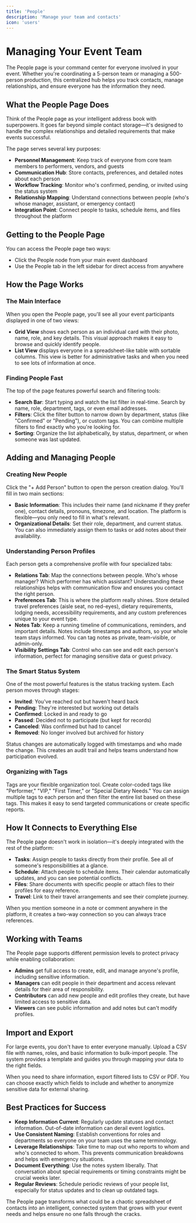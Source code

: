 ```yaml
---
title: 'People'
description: 'Manage your team and contacts'
icon: 'users'
---
```


# Managing Your Event Team

The People page is your command center for everyone involved in your event. Whether you're coordinating a 5-person team or managing a 500-person production, this centralized hub helps you track contacts, manage relationships, and ensure everyone has the information they need.

## What the People Page Does

Think of the People page as your intelligent address book with superpowers. It goes far beyond simple contact storage—it's designed to handle the complex relationships and detailed requirements that make events successful.

The page serves several key purposes:

- **Personnel Management**: Keep track of everyone from core team members to performers, vendors, and guests
- **Communication Hub**: Store contacts, preferences, and detailed notes about each person
- **Workflow Tracking**: Monitor who's confirmed, pending, or invited using the status system
- **Relationship Mapping**: Understand connections between people (who's whose manager, assistant, or emergency contact)
- **Integration Point**: Connect people to tasks, schedule items, and files throughout the platform

## Getting to the People Page

You can access the People page two ways:

- Click the People node from your main event dashboard
- Use the People tab in the left sidebar for direct access from anywhere

## How the Page Works

### The Main Interface

When you open the People page, you'll see all your event participants displayed in one of two views:

- **Grid View** shows each person as an individual card with their photo, name, role, and key details. This visual approach makes it easy to browse and quickly identify people.
- **List View** displays everyone in a spreadsheet-like table with sortable columns. This view is better for administrative tasks and when you need to see lots of information at once.

### Finding People Fast

The top of the page features powerful search and filtering tools:

- **Search Bar**: Start typing and watch the list filter in real-time. Search by name, role, department, tags, or even email addresses.
- **Filters**: Click the filter button to narrow down by department, status (like "Confirmed" or "Pending"), or custom tags. You can combine multiple filters to find exactly who you're looking for.
- **Sorting**: Organize the list alphabetically, by status, department, or when someone was last updated.

## Adding and Managing People

### Creating New People

Click the "+ Add Person" button to open the person creation dialog. You'll fill in two main sections:

- **Basic Information**: This includes their name (and nickname if they prefer one), contact details, pronouns, timezone, and location. The platform is flexible—you only need to fill in what's relevant.
- **Organizational Details**: Set their role, department, and current status. You can also immediately assign them to tasks or add notes about their availability.

### Understanding Person Profiles

Each person gets a comprehensive profile with four specialized tabs:

- **Relations Tab**: Map the connections between people. Who's whose manager? Which performer has which assistant? Understanding these relationships helps with communication flow and ensures you contact the right person.
- **Preferences Tab**: This is where the platform really shines. Store detailed travel preferences (aisle seat, no red-eyes), dietary requirements, lodging needs, accessibility requirements, and any custom preferences unique to your event type.
- **Notes Tab**: Keep a running timeline of communications, reminders, and important details. Notes include timestamps and authors, so your whole team stays informed. You can tag notes as private, team-visible, or admin-only.
- **Visibility Settings Tab**: Control who can see and edit each person's information, perfect for managing sensitive data or guest privacy.

### The Smart Status System

One of the most powerful features is the status tracking system. Each person moves through stages:

- **Invited**: You've reached out but haven't heard back
- **Pending**: They're interested but working out details
- **Confirmed**: Locked in and ready to go
- **Passed**: Decided not to participate (but kept for records)
- **Canceled**: Was confirmed but had to cancel
- **Removed**: No longer involved but archived for history

Status changes are automatically logged with timestamps and who made the change. This creates an audit trail and helps teams understand how participation evolved.

### Organizing with Tags

Tags are your flexible organization tool. Create color-coded tags like "Performer," "VIP," "First Timer," or "Special Dietary Needs." You can assign multiple tags to each person and then filter the entire list based on these tags. This makes it easy to send targeted communications or create specific reports.

## How It Connects to Everything Else

The People page doesn't work in isolation—it's deeply integrated with the rest of the platform:

- **Tasks**: Assign people to tasks directly from their profile. See all of someone's responsibilities at a glance.
- **Schedule**: Attach people to schedule items. Their calendar automatically updates, and you can see potential conflicts.
- **Files**: Share documents with specific people or attach files to their profiles for easy reference.
- **Travel**: Link to their travel arrangements and see their complete journey.

When you mention someone in a note or comment anywhere in the platform, it creates a two-way connection so you can always trace references.

## Working with Teams

The People page supports different permission levels to protect privacy while enabling collaboration:

- **Admins** get full access to create, edit, and manage anyone's profile, including sensitive information.
- **Managers** can edit people in their department and access relevant details for their area of responsibility.
- **Contributors** can add new people and edit profiles they create, but have limited access to sensitive data.
- **Viewers** can see public information and add notes but can't modify profiles.

## Import and Export

For large events, you don't have to enter everyone manually. Upload a CSV file with names, roles, and basic information to bulk-import people. The system provides a template and guides you through mapping your data to the right fields.

When you need to share information, export filtered lists to CSV or PDF. You can choose exactly which fields to include and whether to anonymize sensitive data for external sharing.

## Best Practices for Success

- **Keep Information Current**: Regularly update statuses and contact information. Out-of-date information can derail event logistics.
- **Use Consistent Naming**: Establish conventions for roles and departments so everyone on your team uses the same terminology.
- **Leverage Relationships**: Take time to map out who reports to whom and who's connected to whom. This prevents communication breakdowns and helps with emergency situations.
- **Document Everything**: Use the notes system liberally. That conversation about special requirements or timing constraints might be crucial weeks later.
- **Regular Reviews**: Schedule periodic reviews of your people list, especially for status updates and to clean up outdated tags.

The People page transforms what could be a chaotic spreadsheet of contacts into an intelligent, connected system that grows with your event needs and helps ensure no one falls through the cracks. 